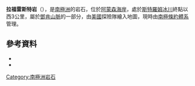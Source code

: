 {{coord|85|6|S|164|32|W|source:GNIS|display=title}}

'''拉福雷斯特岩'''（{{lang-en|LaForrest Rock}}），是[[南極洲|南極洲]]的岩石，位於[[阿蒙森海岸|阿蒙森海岸]]，處於[[斯特羅姆冰川|斯特羅姆冰川]]終點以西3公里，屬於[[鄧肯山脈|鄧肯山脈]]的一部分，由[[美國|美國]]探險隊繪入地圖，現時由[[南極條約體系|南極條約體系]]管理。

==參考資料==
*{{cite gnis | type = antarid | id = 8360| name = LaForrest Rock | accessdate = 2013-05-23}}
*{{usgs-gazetteer|id=8360}}

{{Antarctica-geo-stub}}
[[Category:南極洲岩石|Category:南極洲岩石]]